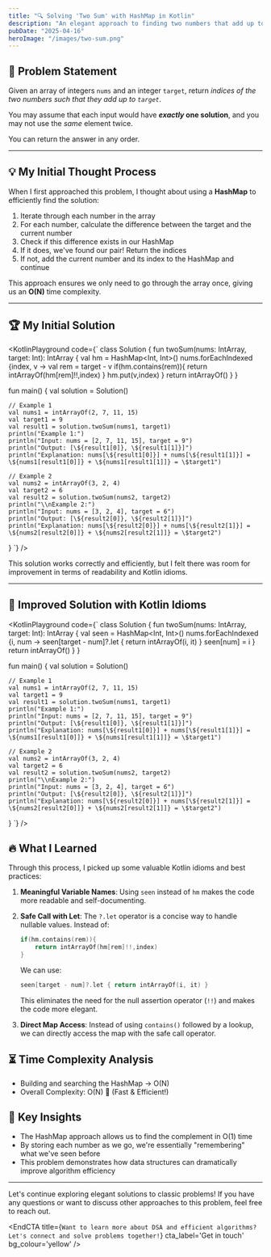 ```yaml
---
title: "🔍 Solving 'Two Sum' with HashMap in Kotlin"
description: "An elegant approach to finding two numbers that add up to a target value"
pubDate: "2025-04-16"
heroImage: "/images/two-sum.png"
---
```



## 📝 Problem Statement  
Given an array of integers `nums` and an integer `target`, return _indices of the two numbers such that they add up to `target`_.

You may assume that each input would have **_exactly_ one solution**, and you may not use the _same_ element twice.

You can return the answer in any order.

---

## 💡 My Initial Thought Process  
When I first approached this problem, I thought about using a **HashMap** to efficiently find the solution:

1. Iterate through each number in the array
2. For each number, calculate the difference between the target and the current number
3. Check if this difference exists in our HashMap
4. If it does, we've found our pair! Return the indices
5. If not, add the current number and its index to the HashMap and continue

This approach ensures we only need to go through the array once, giving us an **O(N)** time complexity.

---

## 🏆 My Initial Solution

<KotlinPlayground code={`
class Solution {
    fun twoSum(nums: IntArray, target: Int): IntArray {
        val hm = HashMap<Int, Int>()
        nums.forEachIndexed {index, v -> 
            val rem = target - v
            if(hm.contains(rem)){
                return intArrayOf(hm[rem]!!,index)
            }
            hm.put(v,index)
        }
        return intArrayOf()
    }
}

fun main() {
    val solution = Solution()

    // Example 1
    val nums1 = intArrayOf(2, 7, 11, 15)
    val target1 = 9
    val result1 = solution.twoSum(nums1, target1)
    println("Example 1:")
    println("Input: nums = [2, 7, 11, 15], target = 9")
    println("Output: [\${result1[0]}, \${result1[1]}]")
    println("Explanation: nums[\${result1[0]}] + nums[\${result1[1]}] = \${nums1[result1[0]]} + \${nums1[result1[1]]} = \$target1")

    // Example 2
    val nums2 = intArrayOf(3, 2, 4)
    val target2 = 6
    val result2 = solution.twoSum(nums2, target2)
    println("\\nExample 2:")
    println("Input: nums = [3, 2, 4], target = 6")
    println("Output: [\${result2[0]}, \${result2[1]}]")
    println("Explanation: nums[\${result2[0]}] + nums[\${result2[1]}] = \${nums2[result2[0]]} + \${nums2[result2[1]]} = \$target2")
}
`} />

This solution works correctly and efficiently, but I felt there was room for improvement in terms of readability and Kotlin idioms.

---

## 🚀 Improved Solution with Kotlin Idioms

<KotlinPlayground code={`
class Solution {
    fun twoSum(nums: IntArray, target: Int): IntArray {
        val seen = HashMap<Int, Int>()
        nums.forEachIndexed {i, num ->
            seen[target - num]?.let { return intArrayOf(i, it) }
            seen[num] = i
        }
        return intArrayOf()
    }
}

fun main() {
    val solution = Solution()

    // Example 1
    val nums1 = intArrayOf(2, 7, 11, 15)
    val target1 = 9
    val result1 = solution.twoSum(nums1, target1)
    println("Example 1:")
    println("Input: nums = [2, 7, 11, 15], target = 9")
    println("Output: [\${result1[0]}, \${result1[1]}]")
    println("Explanation: nums[\${result1[0]}] + nums[\${result1[1]}] = \${nums1[result1[0]]} + \${nums1[result1[1]]} = \$target1")

    // Example 2
    val nums2 = intArrayOf(3, 2, 4)
    val target2 = 6
    val result2 = solution.twoSum(nums2, target2)
    println("\\nExample 2:")
    println("Input: nums = [3, 2, 4], target = 6")
    println("Output: [\${result2[0]}, \${result2[1]}]")
    println("Explanation: nums[\${result2[0]}] + nums[\${result2[1]}] = \${nums2[result2[0]]} + \${nums2[result2[1]]} = \$target2")
}
`} />

## 🔥 What I Learned

Through this process, I picked up some valuable Kotlin idioms and best practices:

1. **Meaningful Variable Names**: Using `seen` instead of `hm` makes the code more readable and self-documenting.

2. **Safe Call with Let**: The `?.let` operator is a concise way to handle nullable values. Instead of:
   ```kotlin
   if(hm.contains(rem)){
       return intArrayOf(hm[rem]!!,index)
   }
   ```
   We can use:
   ```kotlin
   seen[target - num]?.let { return intArrayOf(i, it) }
   ```
   This eliminates the need for the null assertion operator (`!!`) and makes the code more elegant.

3. **Direct Map Access**: Instead of using `contains()` followed by a lookup, we can directly access the map with the safe call operator.

## ⏳ Time Complexity Analysis
- Building and searching the HashMap → O(N)
- Overall Complexity: O(N) 🚀 (Fast & Efficient!)

## 🧠 Key Insights
- The HashMap approach allows us to find the complement in O(1) time
- By storing each number as we go, we're essentially "remembering" what we've seen before
- This problem demonstrates how data structures can dramatically improve algorithm efficiency

---

Let's continue exploring elegant solutions to classic problems! If you have any questions or want to discuss other approaches to this problem, feel free to reach out.

<EndCTA
title={`Want to learn more about DSA and efficient algorithms? Let's connect and solve problems together!`}
cta_label='Get in touch'
bg_colour='yellow'
/>

<KotlinPlaygroundScript />
